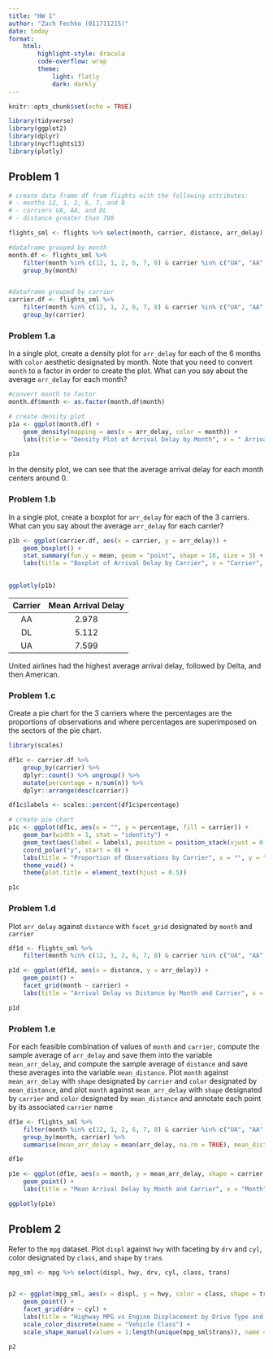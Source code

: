 ```yaml
---
title: "HW 1"
author: "Zach Fechko (011711215)"
date: today
format: 
    html:
        highlight-style: dracula
        code-overflow: wrap
        theme: 
            light: flatly
            dark: darkly
---
```


```r
knitr::opts_chunk$set(echo = TRUE)
```

```r
library(tidyverse)
library(ggplot2)
library(dplyr)
library(nycflights13)
library(plotly)
```

## Problem 1

```r
# create data frame df from flights with the following attributes:
# - months 12, 1, 2, 6, 7, and 8
# - carriers UA, AA, and DL
# - distance greater than 700

flights_sml <- flights %>% select(month, carrier, distance, arr_delay)

#dataframe grouped by month
month.df <- flights_sml %>% 
    filter(month %in% c(12, 1, 2, 6, 7, 8) & carrier %in% c("UA", "AA", "DL") & distance > 700) %>% 
    group_by(month) 


#dataframe grouped by carrier
carrier.df <- flights_sml %>%
    filter(month %in% c(12, 1, 2, 6, 7, 8) & carrier %in% c("UA", "AA", "DL") & distance > 700) %>% 
    group_by(carrier)
```


### Problem 1.a
In a single plot, create a density plot for `arr_delay` for each of the 6 months with `color` aesthetic designated by month. Note that you need to convert `month` to a factor in order to create the plot. What can you say about the average `arr_delay` for each month?

```r
#convert month to factor
month.df$month <- as.factor(month.df$month)

# create density plot
p1a <- ggplot(month.df) +
    geom_density(mapping = aes(x = arr_delay, color = month)) +
    labs(title = "Density Plot of Arrival Delay by Month", x = " Arrival Delay", y = "Density")

p1a
```

In the density plot, we can see that the average arrival delay for each month centers around 0.

### Problem 1.b
In a single plot, create a boxplot for `arr_delay` for each of the 3 carriers. What can you say about the average `arr_delay` for each carrier?

```r


p1b <- ggplot(carrier.df, aes(x = carrier, y = arr_delay)) +
    geom_boxplot() + 
    stat_summary(fun.y = mean, geom = "point", shape = 18, size = 3) +
    labs(title = "Boxplot of Arrival Delay by Carrier", x = "Carrier", y = "Arrival Delay")
    

ggplotly(p1b)
```

| Carrier | Mean Arrival Delay |
|:--------:|:-------------------:|
| AA | 2.978 |
| DL | 5.112 |
| UA | 7.599 |

United airlines had the highest average arrival delay, followed by Delta, and then American.

### Problem 1.c
Create a pie chart for the 3 carriers where the percentages are the proportions of observations and where percentages are superimposed on the sectors of the pie chart.

```r
library(scales)

df1c <- carrier.df %>%
    group_by(carrier) %>%
    dplyr::count() %>% ungroup() %>%
    mutate(percentage = n/sum(n)) %>%
    dplyr::arrange(desc(carrier))

df1c$labels <- scales::percent(df1c$percentage)

# create pie chart
p1c <- ggplot(df1c, aes(x = "", y = percentage, fill = carrier)) +
    geom_bar(width = 1, stat = "identity") +
    geom_text(aes(label = labels), position = position_stack(vjust = 0.5)) +
    coord_polar("y", start = 0) +
    labs(title = "Proportion of Observations by Carrier", x = "", y = "Proportion") +
    theme_void() +
    theme(plot.title = element_text(hjust = 0.5))

p1c
```

### Problem 1.d
Plot `arr_delay` against `distance` with `facet_grid` designated by `month` and `carrier`

```r
df1d <- flights_sml %>%
    filter(month %in% c(12, 1, 2, 6, 7, 8) & carrier %in% c("UA", "AA", "DL") & distance > 700)

p1d <- ggplot(df1d, aes(x = distance, y = arr_delay)) +
    geom_point() +
    facet_grid(month ~ carrier) +
    labs(title = "Arrival Delay vs Distance by Month and Carrier", x = "Distance", y = "Arrival Delay")

p1d
```


### Problem 1.e
For each feasible combination of values of `month` and `carrier`, compute the sample average of `arr_delay` and save them into the variable `mean_arr_delay`, and compute the sample average of `distance` and save these averages into the variable `mean_distance`. Plot `month` against `mean_arr_delay` with `shape` designated by `carrier` and `color` designated by `mean_distance`, and plot `month` against `mean_arr_delay` with `shape` designated by `carrier` and `color` designated by `mean_distance` and annotate each point by its associated `carrier` name

```r
df1e <- flights_sml %>%
    filter(month %in% c(12, 1, 2, 6, 7, 8) & carrier %in% c("UA", "AA", "DL") & distance > 700) %>%
    group_by(month, carrier) %>%
    summarise(mean_arr_delay = mean(arr_delay, na.rm = TRUE), mean_distance = mean(distance))

df1e

p1e <- ggplot(df1e, aes(x = month, y = mean_arr_delay, shape = carrier, color = mean_distance)) +
    geom_point() +
    labs(title = "Mean Arrival Delay by Month and Carrier", x = "Month", y = "Mean Arrival Delay")

ggplotly(p1e)
```

## Problem 2

Refer to the `mpg` dataset. Plot `displ` against `hwy` with faceting by `drv` and `cyl`, color designated by `class`, and `shape` by `trans`

```r

mpg_sml <- mpg %>% select(displ, hwy, drv, cyl, class, trans)


p2 <- ggplot(mpg_sml, aes(x = displ, y = hwy, color = class, shape = trans)) +
    geom_point() +
    facet_grid(drv ~ cyl) +
    labs(title = "Highway MPG vs Engine Displacement by Drive Type and Cylinders", x = "Engine Displacement", y = "Highway MPG") +
    scale_color_discrete(name = "Vehicle Class") +
    scale_shape_manual(values = 1:length(unique(mpg_sml$trans)), name = "Transmission Type")

p2
```
